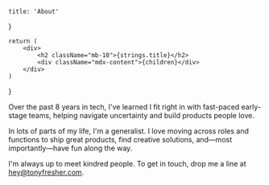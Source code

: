     title: 'About'
}

    return (
        <div>
            <h2 className="mb-10">{strings.title}</h2>
            <div className="mdx-content">{children}</div>
        </div>
    )
}

Over the past 8 years in tech, I've learned I fit right in with fast-paced early-stage teams, helping navigate uncertainty and build products people love.

In lots of parts of my life, I'm a generalist. I love moving across roles and functions to ship great products, find creative solutions, and—most importantly—have fun along the way.

I'm always up to meet kindred people. To get in touch, drop me a line at hey@tonyfresher.com.
